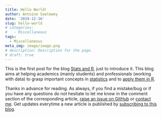 ```yaml
---
title: Hello World!
author: Antoine Soetewey
date: '2019-12-16'
slug: hello-world
# categories:
#   - Miscellaneous
tags:
  - Miscellaneous
meta_img: image/image.png
# description: Description for the page.
# draft: true
---
```


This is the first post for the blog [Stats and R](/), just to introduce it. This blog aims at helping academics (mainly students) and professionals (working with data) to grasp important concepts in [statistics](/tags/statistics/) and to [apply them in R](/tags/r/).

Thanks in advance for reading. As always, if you find a mistake/bug or if you have any questions do not hesitate to let me know in the comment section of the corresponding article, <a href="https://github.com/AntoineSoetewey/statsandr/issues" target="_blank" rel="noopener">raise an issue on GitHub</a> or [contact me](/contact/). Get updates everytime a new article is published by [subscribing to this blog](/subscribe/).
